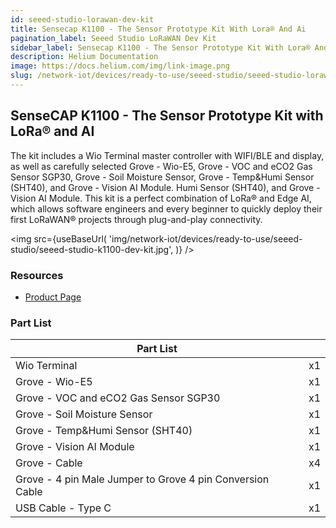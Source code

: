 ```yaml
---
id: seeed-studio-lorawan-dev-kit
title: Sensecap K1100 - The Sensor Prototype Kit With Lora® And Ai
pagination_label: Seeed Studio LoRaWAN Dev Kit
sidebar_label: Sensecap K1100 - The Sensor Prototype Kit With Lora® And Ai
description: Helium Documentation
image: https://docs.helium.com/img/link-image.png
slug: /network-iot/devices/ready-to-use/seeed-studio/seeed-studio-lorawan-dev-kit
---
```



## SenseCAP K1100 - The Sensor Prototype Kit with LoRa® and AI

The kit includes a Wio Terminal master controller with WIFI/BLE and display, as well as carefully
selected Grove - Wio-E5, Grove - VOC and eCO2 Gas Sensor SGP30, Grove - Soil Moisture Sensor,
Grove - Temp&Humi Sensor (SHT40), and Grove - Vision AI Module. Humi Sensor (SHT40), and Grove -
Vision AI Module. This kit is a perfect combination of LoRa® and Edge AI, which allows software
engineers and every beginner to quickly deploy their first LoRaWAN® projects through plug-and-play
connectivity.

<img
  src={useBaseUrl(
    'img/network-iot/devices/ready-to-use/seeed-studio/seeed-studio-k1100-dev-kit.jpg',
  )}
/>

### Resources

- [Product Page](https://www.seeedstudio.com/Seeed-Studio-LoRaWAN-Dev-Kit-p-5370.html)

### Part List

| Part List                                                 |     |
| --------------------------------------------------------- | --- |
| Wio Terminal                                              | x1  |
| Grove - Wio-E5                                            | x1  |
| Grove - VOC and eCO2 Gas Sensor SGP30                     | x1  |
| Grove - Soil Moisture Sensor                              | x1  |
| Grove - Temp&Humi Sensor (SHT40)                          | x1  |
| Grove - Vision AI Module                                  | x1  |
| Grove - Cable                                             | x4  |
| Grove - 4 pin Male Jumper to Grove 4 pin Conversion Cable | x1  |
| USB Cable - Type C                                        | x1  |
